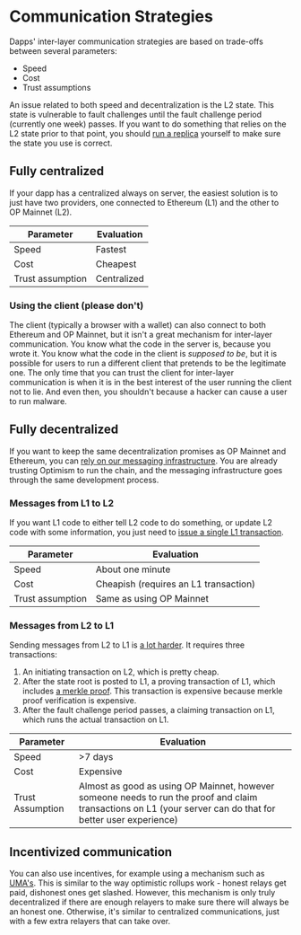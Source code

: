 # Communication Strategies

Dapps' inter-layer communication strategies are based on trade-offs between several parameters:

- Speed
- Cost
- Trust assumptions

An issue related to both speed and decentralization is the L2 state.
This state is vulnerable to fault challenges until the fault challenge period (currently one week) passes.
If you want to do something that relies on the L2 state prior to that point, you should [run a replica](/guides/node-operators/building-node/testnet) yourself to make sure the state you use is correct.



## Fully centralized

If your dapp has a centralized always on server, the easiest solution is to just have two providers, one connected to Ethereum (L1) and the other to OP Mainnet (L2).

| Parameter         | Evaluation |
| - | - |
| Speed             | Fastest
| Cost              | Cheapest
| Trust assumption  | Centralized


### Using the client (please don't)

The client (typically a browser with a wallet) can also connect to both Ethereum and OP Mainnet, but it isn't a great mechanism for inter-layer communication.
You know what the code in the server is, because you wrote it.
You know what the code in the client is *supposed to be*, but it is possible for users to run a different client that pretends to be the legitimate one. 
The only time that you can trust the client for inter-layer communication is when it is in the best interest of the user running the client not to lie.
And even then, you shouldn't because a hacker can cause a user to run malware.


## Fully decentralized

If you want to keep the same decentralization promises as OP Mainnet and Ethereum, you can [rely on our messaging infrastructure](messaging).
You are already trusting Optimism to run the chain, and the messaging infrastructure goes through the same development process.

### Messages from L1 to L2

If you want L1 code to either tell L2 code to do something, or update L2 code with some information, you just need to [issue a single L1 transaction](messaging#for-ethereum-l1-to-op-mainnet-l2-transactions).

| Parameter         | Evaluation |
| - | - |
| Speed             | About one minute
| Cost              | Cheapish (requires an L1 transaction)
| Trust assumption  | Same as using OP Mainnet

### Messages from L2 to L1

Sending messages from L2 to L1 is [a lot harder](messaging#for-op-mainnet-l2-to-ethereum-l1-transactions). 
It requires three transactions:

1. An initiating transaction on L2, which is pretty cheap.
1. After the state root is posted to L1, a proving transaction of L1, which includes [a merkle proof](https://medium.com/crypto-0-nite/merkle-proofs-explained-6dd429623dc5). 
   This transaction is expensive because merkle proof verification is expensive.
1. After the fault challenge period passes, a claiming transaction on L1, which runs the actual transaction on L1.

| Parameter         | Evaluation |
| - | - |
| Speed             | >7 days 
| Cost              | Expensive
| Trust Assumption  | Almost as good as using OP Mainnet, however someone needs to run the proof and claim transactions on L1 (your server can do that for better user experience)


## Incentivized communication

You can also use incentives, for example using a mechanism such as [UMA's](/tools/oracles#universal-market-access-uma).
This is similar to the way optimistic rollups work - honest relays get paid, dishonest ones get slashed.
However,  this mechanism is only truly decentralized if there are enough relayers to make sure there will always be an honest one.
Otherwise, it's similar to centralized communications, just with a few extra relayers that can take over.